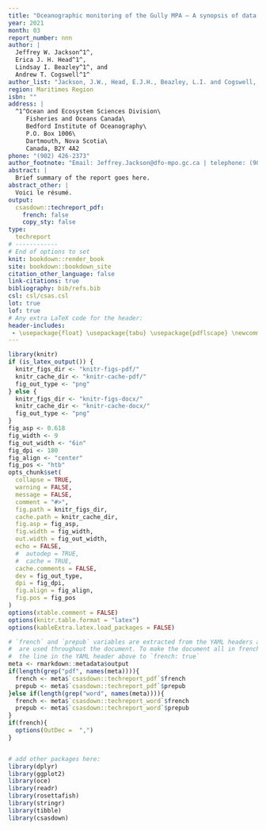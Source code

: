 ```yaml
---
title: "Oceanographic monitoring of the Gully MPA – A synopsis of data collected by the Atlantic Zone Monitoring Program"
year: 2021
month: 03
report_number: nnn
author: |
  Jeffrey W. Jackson^1^,
  Erica J. H. Head^1^,
  Lindsay I. Beazley^1^, and
  Andrew T. Cogswell^1^
author_list: "Jackson, J.W., Head, E.J.H., Beazley, L.I. and Cogswell, A.T."
region: Maritimes Region
isbn: ""
address: |
  ^1^Ocean and Ecosystem Sciences Division\
     Fisheries and Oceans Canada\
     Bedford Institute of Oceanography\
     P.O. Box 1006\
     Dartmouth, Nova Scotia\
     Canada, B2Y 4A2
phone: "(902) 426-2373"
author_footnote: "Email: Jeffrey.Jackson@dfo-mpo.gc.ca | telephone: (902) 426-9670"
abstract: |
  Brief summary of the report goes here.
abstract_other: |
  Voici le résumé.
output:
  csasdown::techreport_pdf:
    french: false
    copy_sty: false
type:
  techreport
# ------------
# End of options to set
knit: bookdown::render_book
site: bookdown::bookdown_site
citation_other_language: false
link-citations: true
bibliography: bib/refs.bib
csl: csl/csas.csl
lot: true
lof: true
# Any extra LaTeX code for the header:
header-includes:
 - \usepackage{float} \usepackage{tabu} \usepackage{pdflscape} \newcommand{\blandscape}{\begin{landscape}} \newcommand{\elandscape}{\end{landscape}} \usepackage{caption} \usepackage{subcaption}
---
```


```r
library(knitr)
if (is_latex_output()) {
  knitr_figs_dir <- "knitr-figs-pdf/"
  knitr_cache_dir <- "knitr-cache-pdf/"
  fig_out_type <- "png"
} else {
  knitr_figs_dir <- "knitr-figs-docx/"
  knitr_cache_dir <- "knitr-cache-docx/"
  fig_out_type <- "png"
}
fig_asp <- 0.618
fig_width <- 9
fig_out_width <- "6in"
fig_dpi <- 180
fig_align <- "center"
fig_pos <- "htb"
opts_chunk$set(
  collapse = TRUE,
  warning = FALSE,
  message = FALSE,
  comment = "#>",
  fig.path = knitr_figs_dir,
  cache.path = knitr_cache_dir,
  fig.asp = fig_asp,
  fig.width = fig_width,
  out.width = fig_out_width,
  echo = FALSE,
  #  autodep = TRUE,
  #  cache = TRUE,
  cache.comments = FALSE,
  dev = fig_out_type,
  dpi = fig_dpi,
  fig.align = fig_align,
  fig.pos = fig_pos
)
options(xtable.comment = FALSE)
options(knitr.table.format = "latex")
options(kableExtra.latex.load_packages = FALSE)
```

```r
# `french` and `prepub` variables are extracted from the YAML headers above and
#  are used throughout the document. To make the document all in french, change
#  the line in the YAML header above to `french: true`
meta <- rmarkdown::metadata$output
if(length(grep("pdf", names(meta)))){
  french <- meta$`csasdown::techreport_pdf`$french
  prepub <- meta$`csasdown::techreport_pdf`$prepub
}else if(length(grep("word", names(meta)))){
  french <- meta$`csasdown::techreport_word`$french
  prepub <- meta$`csasdown::techreport_word`$prepub
}
if(french){  
  options(OutDec =  ",")
}


# add other packages here:
library(dplyr)
library(ggplot2)
library(oce)
library(readr)
library(rosettafish)
library(stringr)
library(tibble)
library(csasdown)

```
